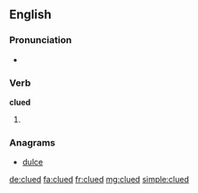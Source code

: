 ==English==

===Pronunciation===
* {{rhymes|uːd}}

===Verb===
'''clued'''
# {{en-past of|clue}}

===Anagrams===
* [[dulce#English|dulce]]

[[de:clued]]
[[fa:clued]]
[[fr:clued]]
[[mg:clued]]
[[simple:clued]]